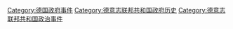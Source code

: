 [[Category:德国政府事件|Category:德国政府事件]]
[[Category:德意志联邦共和国政府历史|Category:德意志联邦共和国政府历史]]
[[Category:德意志联邦共和国政治事件|Category:德意志联邦共和国政治事件]]